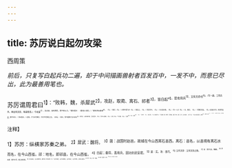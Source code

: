 ```yaml
---
---
---
```

title: 苏厉说白起勿攻梁
---



西周策

*前后，只复写白起兵功二遍，却于中间描画兽射者百发百中，一发不中，而意已尽出，此为最善用笔也。*

苏厉谓周君曰<sup>1】：“败韩，魏，杀犀武<sup>2】，攻赵，取蔺、离石、祁者<sup>3】，皆白起<sup>4】。是攻用兵<sup>5】，又有天命也<sup>6】。（写一遍。工用兵外，再加有天命，笔最秾至。）今攻梁<sup>7】，梁必破，破则周危，君不若止之。”谓白起曰：（看他斗说射。）“楚有养由基者<sup>8】，（句。）善射；（句。）去柳叶者为步（句。）而射之。（句。）百发百中。（句。）左右皆曰善。（句。）有一人过（句。）曰，善射，（句。）可教射也矣。（句。必如此分句，若漫然连读，都不见好。）养由基曰，人皆善。子乃曰可教射，子何不代我射之也。（妙语。）客曰，我不能教子支左屈右<sup>9】。（妙语。）夫射柳叶者，百发百中，（句。）而不以善息，（句。）少焉（句。）气力倦，（句。）弓拨<sup>10】，（句。）矢钩<sup>11】，（句。）一发不中，（句。）前功尽矣。（句。必如此分句。）今公破韩、魏，杀犀武，而北攻赵，取蔺、离石、祁者，公也，公之功甚多。（又写一遍。）今公又以秦兵出塞，过两周<sup>12】，践韩而以攻梁<sup>13】3，（十七字句。）一攻而不得，前功尽灭，公不若称病不出也。”

<sup>注释】

<sup>1】苏厉：纵横家苏秦之弟。
<sup>2】犀武：魏将。
<sup>3】菌：战国时赵邑，故城在今山西离石县西。离石：县名，以县境有离石水而名，在今山西省。祁：地名，即祁县，在今山西省。
<sup>4】白起；秦将，善用兵，因功封武安君。
<sup>5】是：实。攻：善巧。
<sup>6】又有天命：又有天命之助。
<sup>7】梁：即大梁，魏都。
<sup>8】养由基：楚共王将，楚之善射者。
<sup>9】支左屈右：古之善射法。据刘向《列女传》云：“左手如拒，右手如附枝，右手发之，左手不知，此射之道也。”
<sup>10】授：不正。1钩：弯曲。
<sup>12】两周：指西周、东周。
<sup>13】践：履，这里是“过”的意思。